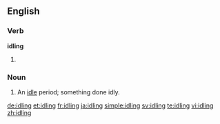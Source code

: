 ==English==

===Verb===
'''idling'''

# {{present participle of|idle}}

===Noun===
{{en-noun|s|-}}

# An [[idle]] period; something done idly.

[[de:idling]]
[[et:idling]]
[[fr:idling]]
[[ja:idling]]
[[simple:idling]]
[[sv:idling]]
[[te:idling]]
[[vi:idling]]
[[zh:idling]]